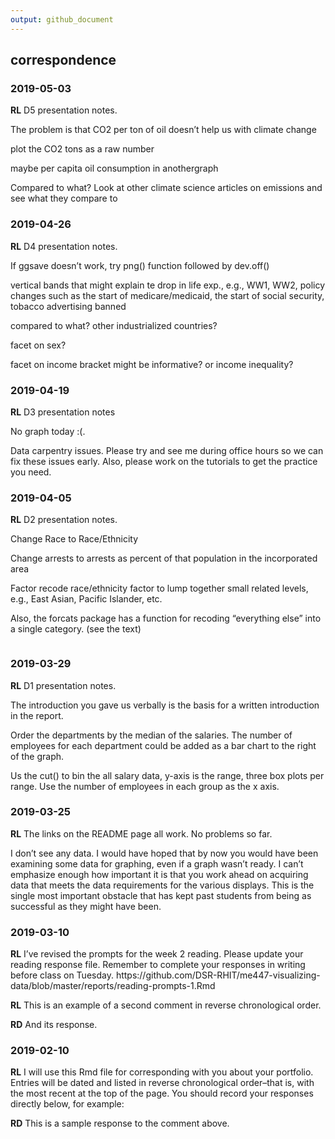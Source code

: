 ```yaml
---
output: github_document
---
```


## correspondence 

### 2019-05-03

**RL**  D5 presentation notes.  


The problem is that CO2 per ton of oil doesn't help us with climate change 

plot the CO2 tons as a raw number

maybe per capita oil consumption in anothergraph 

Compared to what? Look at other climate science articles on emissions and see what they compare to



### 2019-04-26

**RL**  D4 presentation notes. 

If ggsave doesn't work, try png() function followed by dev.off() 

vertical bands that might explain te drop in life exp., e.g., WW1, WW2, policy changes such as the start of medicare/medicaid, the start of social security, tobacco advertising banned

compared to what? other industrialized countries? 

facet on sex?

facet on income bracket might be informative? or income inequality? 



### 2019-04-19

**RL**  D3 presentation notes

No graph today :(. 

Data carpentry issues. Please try and see me during office hours so we can fix these issues early. Also, please work on the tutorials to get the practice you need. 






### 2019-04-05

**RL**  D2 presentation notes. 

Change Race to Race/Ethnicity 

Change arrests to arrests as percent of that population in the incorporated area  

Factor recode race/ethnicity factor to lump together small related levels, e.g., East Asian, Pacific Islander, etc. 

Also, the forcats package has a function for recoding "everything else" into a single category. (see the text)



```r

```




### 2019-03-29

**RL**  D1 presentation notes. 

The introduction you gave us verbally is the basis for a written introduction in the report. 

Order the departments by the median of the salaries. The number of employees for each department could be added as a bar chart to the right of the graph. 

Us the cut() to bin the all salary data, y-axis is the range, three box plots per range. Use the number of employees in each group as the x axis. 




### 2019-03-25

**RL** The links on the README page all work. No problems so far. 

I don't see any data. I would have hoped that by now you would have been examining some data for graphing, even if a graph wasn't ready. I can't emphasize enough how important it is that you work ahead on acquiring data that meets the data requirements for the various displays. This is the single most important obstacle that has kept past students from being as successful as they might have been. 


### 2019-03-10

**RL** I've revised the prompts for the week 2 reading. Please update your reading response file. Remember to complete your responses in writing before class on Tuesday. 
https://github.com/DSR-RHIT/me447-visualizing-data/blob/master/reports/reading-prompts-1.Rmd

**RL** This is an example of a second comment in reverse chronological order. 

**RD** And its response. 



### 2019-02-10

**RL** I will use this Rmd file for corresponding with you about your portfolio. Entries will be dated and listed in reverse chronological order--that is, with the most recent at the top of the page. You should record your responses directly below, for example: 

**RD** This is a sample response to the comment above.